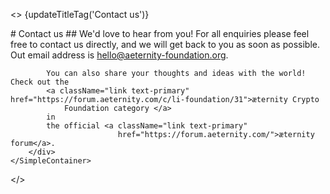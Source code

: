 
<>
    {updateTitleTag('Contact us')}
    <SimpleContainer>
        <div>
            # Contact us
            ## We'd love to hear from you!
            For all enquiries please feel free to contact us directly, and we will get back to you as soon as
            possible. Out
            email address is <a className="link text-primary"
                                href="mailto:hello@aeternity-foundation.org">hello@aeternity-foundation.org</a>.

            You can also share your thoughts and ideas with the world! Check out the
            <a className="link text-primary" href="https://forum.aeternity.com/c/li-foundation/31">æternity Crypto
                Foundation category </a>
            in
            the official <a className="link text-primary"
                            href="https://forum.aeternity.com/">æternity forum</a>.
        </div>
    </SimpleContainer>
</>